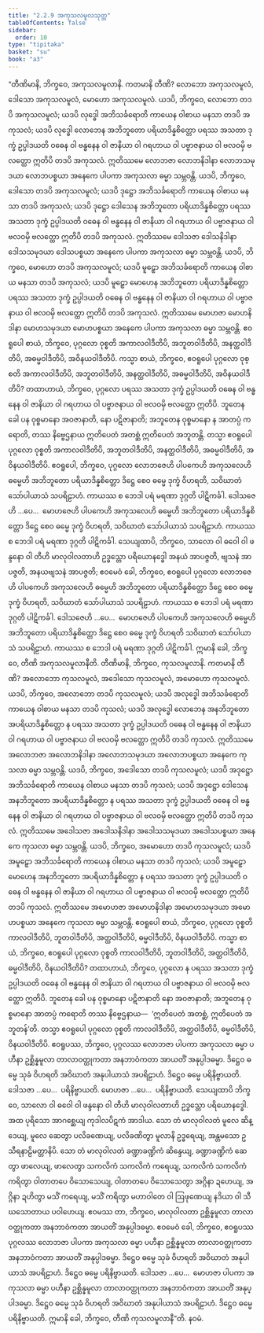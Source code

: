 ```yaml
---
title: "2.2.9 အကုသလမူလသုတ္တ"
tableOfContents: false
sidebar:
  order: 10
type: "tipitaka"
basket: "su"
book: "a3"
---
```



<DynamicBreadcrumb />

<Division number="70" book="a3">

<Paragraph number="597" book="a3">
“တီဏိမာနိ, ဘိက္ခဝေ, အကုသလမူလာနိ. ကတမာနိ တီဏိ? လောဘော အကုသလမူလံ, ဒေါသော အကုသလမူလံ, မောဟော အကုသလမူလံ.
</Paragraph>

<Paragraph number="598" book="a3">
ယဒပိ, ဘိက္ခဝေ, လောဘော တဒပိ အကုသလမူလံ; ယဒပိ လုဒ္ဓေါ အဘိသင်္ခရောတိ ကာယေန ဝါစာယ မနသာ တဒပိ အကုသလံ; ယဒပိ လုဒ္ဓေါ လောဘေန အဘိဘူတော ပရိယာဒိန္နစိတ္တော ပရဿ အသတာ ဒုက္ခံ ဥပ္ပါဒယတိ ဝဓေန ဝါ ဗန္ဓနေန ဝါ ဇာနိယာ ဝါ ဂရဟာယ ဝါ ပဗ္ဗာဇနာယ ဝါ ဗလဝမှိ ဗလတ္ထော ဣတိပိ တဒပိ အကုသလံ. ဣတိဿမေ လောဘဇာ လောဘနိဒါနာ လောဘသမုဒယာ လောဘပစ္စယာ အနေကေ ပါပကာ အကုသလာ ဓမ္မာ သမ္ဘဝန္တိ.
</Paragraph>

<Paragraph number="599" book="a3">
ယဒပိ, ဘိက္ခဝေ, ဒေါသော တဒပိ အကုသလမူလံ; ယဒပိ ဒုဋ္ဌော အဘိသင်္ခရောတိ ကာယေန ဝါစာယ မနသာ တဒပိ အကုသလံ; ယဒပိ ဒုဋ္ဌော ဒေါသေန အဘိဘူတော ပရိယာဒိန္နစိတ္တော ပရဿ အသတာ ဒုက္ခံ ဥပ္ပါဒယတိ ဝဓေန ဝါ ဗန္ဓနေန ဝါ ဇာနိယာ ဝါ ဂရဟာယ ဝါ ပဗ္ဗာဇနာယ ဝါ ဗလဝမှိ ဗလတ္ထော ဣတိပိ တဒပိ အကုသလံ. ဣတိဿမေ ဒေါသဇာ ဒေါသနိဒါနာ ဒေါသသမုဒယာ ဒေါသပစ္စယာ အနေကေ ပါပကာ အကုသလာ ဓမ္မာ သမ္ဘဝန္တိ.
</Paragraph>

<Paragraph number="600" book="a3">
ယဒပိ, ဘိက္ခဝေ, မောဟော တဒပိ အကုသလမူလံ; ယဒပိ မူဠှော အဘိသင်္ခရောတိ ကာယေန ဝါစာယ မနသာ တဒပိ အကုသလံ; ယဒပိ မူဠှော မောဟေန အဘိဘူတော ပရိယာဒိန္နစိတ္တော ပရဿ အသတာ ဒုက္ခံ ဥပ္ပါဒယတိ ဝဓေန ဝါ ဗန္ဓနေန ဝါ ဇာနိယာ ဝါ ဂရဟာယ ဝါ ပဗ္ဗာဇနာယ ဝါ ဗလဝမှိ ဗလတ္ထော ဣတိပိ တဒပိ အကုသလံ. ဣတိဿမေ မောဟဇာ မောဟနိဒါနာ မောဟသမုဒယာ မောဟပစ္စယာ အနေကေ ပါပကာ အကုသလာ ဓမ္မာ သမ္ဘဝန္တိ. ဧဝရူပေါ စာယံ, ဘိက္ခဝေ, ပုဂ္ဂလော ဝုစ္စတိ အကာလဝါဒီတိပိ, အဘူတဝါဒီတိပိ, အနတ္ထဝါဒီတိပိ, အဓမ္မဝါဒီတိပိ, အဝိနယဝါဒီတိပိ.
</Paragraph>

<Paragraph number="601" book="a3">
ကသ္မာ စာယံ, ဘိက္ခဝေ, ဧဝရူပေါ ပုဂ္ဂလော ဝုစ္စတိ အကာလဝါဒီတိပိ, အဘူတဝါဒီတိပိ, အနတ္ထဝါဒီတိပိ, အဓမ္မဝါဒီတိပိ, အဝိနယဝါဒီတိပိ? တထာဟာယံ, ဘိက္ခဝေ, ပုဂ္ဂလော ပရဿ အသတာ ဒုက္ခံ ဥပ္ပါဒယတိ ဝဓေန ဝါ ဗန္ဓနေန ဝါ ဇာနိယာ ဝါ ဂရဟာယ ဝါ ပဗ္ဗာဇနာယ ဝါ ဗလဝမှိ ဗလတ္ထော ဣတိပိ. ဘူတေန ခေါ ပန ဝုစ္စမာနော အဝဇာနာတိ, နော ပဋိဇာနာတိ; အဘူတေန ဝုစ္စမာနော န အာတပ္ပံ ကရောတိ, တဿ နိဗ္ဗေဌနာယ ဣတိပေတံ အတစ္ဆံ ဣတိပေတံ အဘူတန္တိ. တသ္မာ ဧဝရူပေါ ပုဂ္ဂလော ဝုစ္စတိ အကာလဝါဒီတိပိ, အဘူတဝါဒီတိပိ, အနတ္ထဝါဒီတိပိ, အဓမ္မဝါဒီတိပိ, အဝိနယဝါဒီတိပိ.
</Paragraph>

<Paragraph number="602" book="a3">
ဧဝရူပေါ, ဘိက္ခဝေ, ပုဂ္ဂလော လောဘဇေဟိ ပါပကေဟိ အကုသလေဟိ ဓမ္မေဟိ အဘိဘူတော ပရိယာဒိန္နစိတ္တော ဒိဋ္ဌေ စေဝ ဓမ္မေ ဒုက္ခံ ဝိဟရတိ, သဝိဃာတံ သော်ပါယာသံ သပရိဠာဟံ. ကာယဿ စ ဘေဒါ ပရံ မရဏာ ဒုဂ္ဂတိ ပါဋိကင်္ခါ.
</Paragraph>

<Paragraph number="603" book="a3">
ဒေါသဇေဟိ …ပေ…  မောဟဇေဟိ ပါပကေဟိ အကုသလေဟိ ဓမ္မေဟိ အဘိဘူတော ပရိယာဒိန္နစိတ္တော ဒိဋ္ဌေ စေဝ ဓမ္မေ ဒုက္ခံ ဝိဟရတိ, သဝိဃာတံ သော်ပါယာသံ သပရိဠာဟံ. ကာယဿ စ ဘေဒါ ပရံ မရဏာ ဒုဂ္ဂတိ ပါဋိကင်္ခါ. သေယျထာပိ, ဘိက္ခဝေ, သာလော ဝါ ဓဝေါ ဝါ ဖန္ဒနော ဝါ တီဟိ မာလုဝါလတာဟိ ဥဒ္ဓသ္တော ပရိယောနဒ္ဓေါ အနယံ အာပဇ္ဇတိ, ဗျသနံ အာပဇ္ဇတိ, အနယဗျသနံ အာပဇ္ဇတိ; ဧဝမေဝံ ခေါ, ဘိက္ခဝေ, ဧဝရူပေါ ပုဂ္ဂလော လောဘဇေဟိ ပါပကေဟိ အကုသလေဟိ ဓမ္မေဟိ အဘိဘူတော ပရိယာဒိန္နစိတ္တော ဒိဋ္ဌေ စေဝ ဓမ္မေ ဒုက္ခံ ဝိဟရတိ, သဝိဃာတံ သော်ပါယာသံ သပရိဠာဟံ. ကာယဿ စ ဘေဒါ ပရံ မရဏာ ဒုဂ္ဂတိ ပါဋိကင်္ခါ.
</Paragraph>

<Paragraph number="604" book="a3">
ဒေါသဇေဟိ …ပေ…  မောဟဇေဟိ ပါပကေဟိ အကုသလေဟိ ဓမ္မေဟိ အဘိဘူတော ပရိယာဒိန္နစိတ္တော ဒိဋ္ဌေ စေဝ ဓမ္မေ ဒုက္ခံ ဝိဟရတိ သဝိဃာတံ သော်ပါယာသံ သပရိဠာဟံ. ကာယဿ စ ဘေဒါ ပရံ မရဏာ ဒုဂ္ဂတိ ပါဋိကင်္ခါ. ဣမာနိ ခေါ, ဘိက္ခဝေ, တီဏိ အကုသလမူလာနီတိ.
</Paragraph>

<Paragraph number="605" book="a3">
တီဏိမာနိ, ဘိက္ခဝေ, ကုသလမူလာနိ. ကတမာနိ တီဏိ? အလောဘော ကုသလမူလံ, အဒေါသော ကုသလမူလံ, အမောဟော ကုသလမူလံ.
</Paragraph>

<Paragraph number="606" book="a3">
ယဒပိ, ဘိက္ခဝေ, အလောဘော တဒပိ ကုသလမူလံ; ယဒပိ အလုဒ္ဓေါ အဘိသင်္ခရောတိ ကာယေန ဝါစာယ မနသာ တဒပိ ကုသလံ; ယဒပိ အလုဒ္ဓေါ လောဘေန အနဘိဘူတော အပရိယာဒိန္နစိတ္တော န ပရဿ အသတာ ဒုက္ခံ ဥပ္ပါဒယတိ ဝဓေန ဝါ ဗန္ဓနေန ဝါ ဇာနိယာ ဝါ ဂရဟာယ ဝါ ပဗ္ဗာဇနာယ ဝါ ဗလဝမှိ ဗလတ္ထော ဣတိပိ တဒပိ ကုသလံ. ဣတိဿမေ အလောဘဇာ အလောဘနိဒါနာ အလောဘသမုဒယာ အလောဘပစ္စယာ အနေကေ ကုသလာ ဓမ္မာ သမ္ဘဝန္တိ.
</Paragraph>

<Paragraph number="607" book="a3">
ယဒပိ, ဘိက္ခဝေ, အဒေါသော တဒပိ ကုသလမူလံ; ယဒပိ အဒုဋ္ဌော အဘိသင်္ခရောတိ ကာယေန ဝါစာယ မနသာ တဒပိ ကုသလံ; ယဒပိ အဒုဋ္ဌော ဒေါသေန အနဘိဘူတော အပရိယာဒိန္နစိတ္တော န ပရဿ အသတာ ဒုက္ခံ ဥပ္ပါဒယတိ ဝဓေန ဝါ ဗန္ဓနေန ဝါ ဇာနိယာ ဝါ ဂရဟာယ ဝါ ပဗ္ဗာဇနာယ ဝါ ဗလဝမှိ ဗလတ္ထော ဣတိပိ တဒပိ ကုသလံ. ဣတိဿမေ အဒေါသဇာ အဒေါသနိဒါနာ အဒေါသသမုဒယာ အဒေါသပစ္စယာ အနေကေ ကုသလာ ဓမ္မာ သမ္ဘဝန္တိ.
</Paragraph>

<Paragraph number="608" book="a3">
ယဒပိ, ဘိက္ခဝေ, အမောဟော တဒပိ ကုသလမူလံ; ယဒပိ အမူဠှော အဘိသင်္ခရောတိ ကာယေန ဝါစာယ မနသာ တဒပိ ကုသလံ; ယဒပိ အမူဠှော မောဟေန အနဘိဘူတော အပရိယာဒိန္နစိတ္တော န ပရဿ အသတာ ဒုက္ခံ ဥပ္ပါဒယတိ ဝဓေန ဝါ ဗန္ဓနေန ဝါ ဇာနိယာ ဝါ ဂရဟာယ ဝါ ပဗ္ဗာဇနာယ ဝါ ဗလဝမှိ ဗလတ္ထော ဣတိပိ တဒပိ ကုသလံ. ဣတိဿမေ အမောဟဇာ အမောဟနိဒါနာ အမောဟသမုဒယာ အမောဟပစ္စယာ အနေကေ ကုသလာ ဓမ္မာ သမ္ဘဝန္တိ. ဧဝရူပေါ စာယံ, ဘိက္ခဝေ, ပုဂ္ဂလော ဝုစ္စတိ ကာလဝါဒီတိပိ, ဘူတဝါဒီတိပိ, အတ္ထဝါဒီတိပိ, ဓမ္မဝါဒီတိပိ, ဝိနယဝါဒီတိပိ.
</Paragraph>

<Paragraph number="609" book="a3">
ကသ္မာ စာယံ, ဘိက္ခဝေ, ဧဝရူပေါ ပုဂ္ဂလော ဝုစ္စတိ ကာလဝါဒီတိပိ, ဘူတဝါဒီတိပိ, အတ္ထဝါဒီတိပိ, ဓမ္မဝါဒီတိပိ, ဝိနယဝါဒီတိပိ? တထာဟာယံ, ဘိက္ခဝေ, ပုဂ္ဂလော န ပရဿ အသတာ ဒုက္ခံ ဥပ္ပါဒယတိ ဝဓေန ဝါ ဗန္ဓနေန ဝါ ဇာနိယာ ဝါ ဂရဟာယ ဝါ ပဗ္ဗာဇနာယ ဝါ ဗလဝမှိ ဗလတ္ထော ဣတိပိ. ဘူတေန ခေါ ပန ဝုစ္စမာနော ပဋိဇာနာတိ နော အဝဇာနာတိ; အဘူတေန ဝုစ္စမာနော အာတပ္ပံ ကရောတိ တဿ နိဗ္ဗေဌနာယ—  ‘ဣတိပေတံ အတစ္ဆံ, ဣတိပေတံ အဘူတန်’တိ. တသ္မာ ဧဝရူပေါ ပုဂ္ဂလော ဝုစ္စတိ ကာလဝါဒီတိပိ, အတ္ထဝါဒီတိပိ, ဓမ္မဝါဒီတိပိ, ဝိနယဝါဒီတိပိ.
</Paragraph>

<Paragraph number="610" book="a3">
ဧဝရူပဿ, ဘိက္ခဝေ, ပုဂ္ဂလဿ လောဘဇာ ပါပကာ အကုသလာ ဓမ္မာ ပဟီနာ ဥစ္ဆိန္နမူလာ တာလာဝတ္ထုကတာ အနဘာဝံကတာ အာယတိံ အနုပ္ပါဒဓမ္မာ. ဒိဋ္ဌေဝ ဓမ္မေ သုခံ ဝိဟရတိ အဝိဃာတံ အနုပါယာသံ အပရိဠာဟံ. ဒိဋ္ဌေဝ ဓမ္မေ ပရိနိဗ္ဗာယတိ.
</Paragraph>

<Paragraph number="611" book="a3">
ဒေါသဇာ …ပေ…  ပရိနိဗ္ဗာယတိ. မောဟဇာ …ပေ…  ပရိနိဗ္ဗာယတိ. သေယျထာပိ ဘိက္ခဝေ, သာလော ဝါ ဓဝေါ ဝါ ဖန္ဒနော ဝါ တီဟိ မာလုဝါလတာဟိ ဥဒ္ဓသ္တော ပရိယောနဒ္ဓေါ. အထ ပုရိသော အာဂစ္ဆေယျ ကုဒါလပိဋကံ အာဒါယ. သော တံ မာလုဝါလတံ မူလေ ဆိန္ဒေယျ, မူလေ ဆေတွာ ပလိခဏေယျ, ပလိခဏိတွာ မူလာနိ ဥဒ္ဓရေယျ, အန္တမသော ဥသီရနာဠိမတ္တာနိပိ. သော တံ မာလုဝါလတံ ခဏ္ဍာခဏ္ဍိကံ ဆိန္ဒေယျ, ခဏ္ဍာခဏ္ဍိကံ ဆေတွာ ဖာလေယျ, ဖာလေတွာ သကလိကံ သကလိကံ ကရေယျ, သကလိကံ သကလိကံ ကရိတွာ ဝါတာတပေ ဝိသောသေယျ, ဝါတာတပေ ဝိသောသေတွာ အဂ္ဂိနာ ဍဟေယျ, အဂ္ဂိနာ ဍဟိတွာ မသိံ ကရေယျ, မသိံ ကရိတွာ မဟာဝါတေ ဝါ ဩဖုဏေယျ နဒိယာ ဝါ သီဃသောတာယ ပဝါဟေယျ. ဧဝမဿ တာ, ဘိက္ခဝေ, မာလုဝါလတာ ဥစ္ဆိန္နမူလာ တာလာဝတ္ထုကတာ အနဘာဝံကတာ အာယတိံ အနုပ္ပါဒဓမ္မာ. ဧဝမေဝံ ခေါ, ဘိက္ခဝေ, ဧဝရူပဿ ပုဂ္ဂလဿ လောဘဇာ ပါပကာ အကုသလာ ဓမ္မာ ပဟီနာ ဥစ္ဆိန္နမူလာ တာလာဝတ္ထုကတာ အနဘာဝံကတာ အာယတိံ အနုပ္ပါဒဓမ္မာ. ဒိဋ္ဌေဝ ဓမ္မေ သုခံ ဝိဟရတိ အဝိဃာတံ အနုပါယာသံ အပရိဠာဟံ. ဒိဋ္ဌေဝ ဓမ္မေ ပရိနိဗ္ဗာယတိ.
</Paragraph>

<Paragraph number="612" book="a3">
ဒေါသဇာ …ပေ…  မောဟဇာ ပါပကာ အကုသလာ ဓမ္မာ ပဟီနာ ဥစ္ဆိန္နမူလာ တာလာဝတ္ထုကတာ အနဘာဝံကတာ အာယတိံ အနုပ္ပါဒဓမ္မာ. ဒိဋ္ဌေဝ ဓမ္မေ သုခံ ဝိဟရတိ အဝိဃာတံ အနုပါယာသံ အပရိဠာဟံ. ဒိဋ္ဌေဝ ဓမ္မေ ပရိနိဗ္ဗာယတိ. ဣမာနိ ခေါ, ဘိက္ခဝေ, တီဏိ ကုသလမူလာနီ”တိ.

</Paragraph>
</Division>

<Paragraph number="613" type="center" book="a3">
နဝမံ.
</Paragraph>